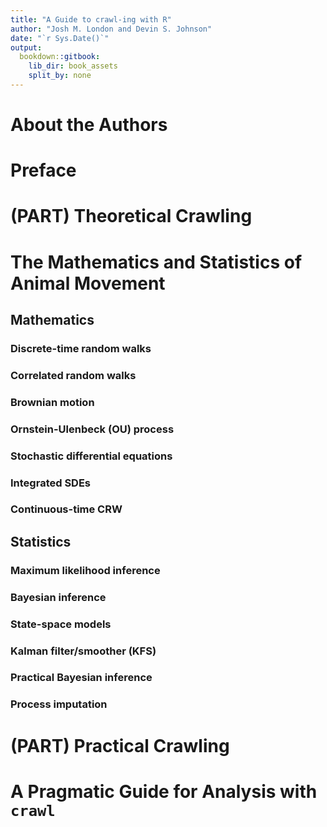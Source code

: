 ```yaml
---
title: "A Guide to crawl-ing with R"
author: "Josh M. London and Devin S. Johnson"
date: "`r Sys.Date()`"
output:
  bookdown::gitbook:
    lib_dir: book_assets
    split_by: none
---
```


# About the Authors {-}

# Preface {-}

# (PART) Theoretical Crawling {-}

# The Mathematics and Statistics of Animal Movement

## Mathematics

### Discrete-time random walks

### Correlated random walks

### Brownian motion

### Ornstein-Ulenbeck (OU) process

### Stochastic differential equations

### Integrated SDEs

### Continuous-time CRW


## Statistics

### Maximum likelihood inference 

### Bayesian inference

### State-space models

### Kalman filter/smoother (KFS)

### Practical Bayesian inference

### Process imputation

# (PART) Practical Crawling {-}

# A Pragmatic Guide for Analysis with `crawl`
